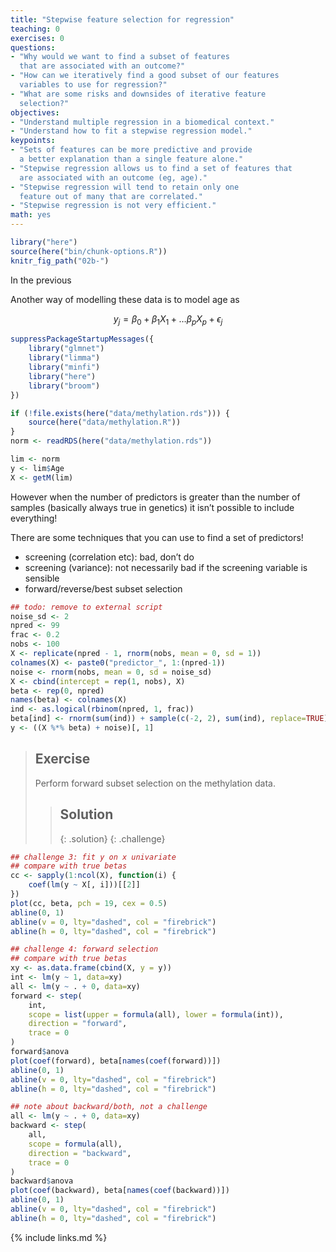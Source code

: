```yaml
---
title: "Stepwise feature selection for regression"
teaching: 0
exercises: 0
questions:
- "Why would we want to find a subset of features
  that are associated with an outcome?"
- "How can we iteratively find a good subset of our features
  variables to use for regression?"
- "What are some risks and downsides of iterative feature
  selection?"
objectives:
- "Understand multiple regression in a biomedical context."
- "Understand how to fit a stepwise regression model."
keypoints:
- "Sets of features can be more predictive and provide
  a better explanation than a single feature alone."
- "Stepwise regression allows us to find a set of features that
  are associated with an outcome (eg, age)."
- "Stepwise regression will tend to retain only one
  feature out of many that are correlated."
- "Stepwise regression is not very efficient."
math: yes
---
```



```r
library("here")
source(here("bin/chunk-options.R"))
knitr_fig_path("02b-")
```


In the previous 

Another way of modelling these data is to model age as 

$$
    y_j = \beta_0 + \beta_1 X_1 + \dots \beta_p X_p + \epsilon_j
$$


```r
suppressPackageStartupMessages({
    library("glmnet")
    library("limma")
    library("minfi")
    library("here")
    library("broom")
})

if (!file.exists(here("data/methylation.rds"))) {
    source(here("data/methylation.R"))
}
norm <- readRDS(here("data/methylation.rds"))

lim <- norm
y <- lim$Age
X <- getM(lim)
```

However when the number of predictors is greater than the number of samples
(basically always true in genetics) it isn't possible to include everything!

There are some techniques that you can use to find a set of predictors!

- screening (correlation etc): bad, don't do
- screening (variance): not necessarily bad if the screening variable is sensible
- forward/reverse/best subset selection

```r
## todo: remove to external script
noise_sd <- 2
npred <- 99
frac <- 0.2
nobs <- 100
X <- replicate(npred - 1, rnorm(nobs, mean = 0, sd = 1))
colnames(X) <- paste0("predictor_", 1:(npred-1))
noise <- rnorm(nobs, mean = 0, sd = noise_sd)
X <- cbind(intercept = rep(1, nobs), X)
beta <- rep(0, npred)
names(beta) <- colnames(X)
ind <- as.logical(rbinom(npred, 1, frac))
beta[ind] <- rnorm(sum(ind)) + sample(c(-2, 2), sum(ind), replace=TRUE)
y <- ((X %*% beta) + noise)[, 1]
```


> ## Exercise
> Perform forward subset selection on the methylation data.
> 
> 
> > ## Solution
> > 
> > 
> {: .solution}
{: .challenge}




```r
## challenge 3: fit y on x univariate
## compare with true betas
cc <- sapply(1:ncol(X), function(i) {
    coef(lm(y ~ X[, i]))[[2]]
})
plot(cc, beta, pch = 19, cex = 0.5)
abline(0, 1)
abline(v = 0, lty="dashed", col = "firebrick")
abline(h = 0, lty="dashed", col = "firebrick")
```


```r
## challenge 4: forward selection
## compare with true betas
xy <- as.data.frame(cbind(X, y = y))
int <- lm(y ~ 1, data=xy)
all <- lm(y ~ . + 0, data=xy)
forward <- step(
    int,
    scope = list(upper = formula(all), lower = formula(int)),
    direction = "forward",
    trace = 0
)
forward$anova
plot(coef(forward), beta[names(coef(forward))])
abline(0, 1)
abline(v = 0, lty="dashed", col = "firebrick")
abline(h = 0, lty="dashed", col = "firebrick")
```

```r
## note about backward/both, not a challenge
all <- lm(y ~ . + 0, data=xy)
backward <- step(
    all,
    scope = formula(all),
    direction = "backward",
    trace = 0
)
backward$anova
plot(coef(backward), beta[names(coef(backward))])
abline(0, 1)
abline(v = 0, lty="dashed", col = "firebrick")
abline(h = 0, lty="dashed", col = "firebrick")
```


{% include links.md %}
